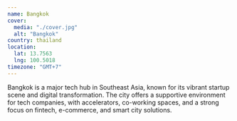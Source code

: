 ```yaml
---
name: Bangkok
cover:
  media: "./cover.jpg"
  alt: "Bangkok"
country: thailand
location:
  lat: 13.7563
  lng: 100.5018
timezone: "GMT+7"
---
```


Bangkok is a major tech hub in Southeast Asia, known for its vibrant startup scene and digital transformation. The city offers a supportive environment for tech companies, with accelerators, co-working spaces, and a strong focus on fintech, e-commerce, and smart city solutions.
